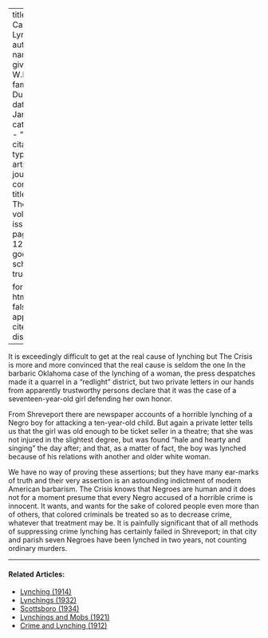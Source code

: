 
---
title: 'The Cause of Lynching'
author:
  - name:
      given: W.E.B.
      family: Du Bois
date: Jan. 1914
categories: 
  - ""
citation: 
  type: article-journal
  container-title: The Crisis
  volume: 8
  issue: 3
  page: 126-127
google-scholar: true

format:
  html:
    toc: false
    appendix-cite-as: display
---


It is exceedingly difficult to get at the real cause of lynching but <span class = "small-caps">The Crisis</span> is more and more convinced that the real cause is seldom the one In the barbaric Oklahoma case of the lynching of a woman, the press despatches made it a quarrel in a "redlight" district, but two private letters in our hands from apparently trustworthy persons declare that it was the case of a seventeen-year-old girl defending her own honor.

From Shreveport there are newspaper accounts of a horrible lynching of a Negro boy for attacking a ten-year-old child. But again a private letter tells us that the girl was old enough to be ticket seller in a theatre; that she was not injured in the slightest degree, but was found "hale and hearty and singing" the day after; and that, as a matter of fact, the boy was lynched because of his relations with another and older white woman.

We have no way of proving these assertions; but they have many ear-marks of truth and their very assertion is an astounding indictment of modern American barbarism. <span class = "small-caps">The Crisis</span> knows that Negroes are human and it does not for a moment presume that every Negro accused of a horrible crime is innocent. It wants, and wants for the sake of colored people even more than of others, that colored criminals be treated so as to decrease crime, whatever that treatment may be. It is painfully significant that of all methods of suppressing crime lynching has certainly failed in Shreveport; in that city and parish seven Negroes have been lynched in two years, not counting ordinary murders.

<!-- Similar articles start here -->

<hr>
#### Related Articles:

* [Lynching (1914)](/Volumes/07/05/lynching.html)
* [Lynchings (1932)](/Volumes/39/02/lynchings.html)
* [Scottsboro (1934)](/Volumes/41/01/scottsboro.html)
* [Lynchings and Mobs (1921)](/Volumes/22/04/lynchings.html)
* [Crime and Lynching (1912)](/Volumes/03/03/crime_and_lynching.html)

<!-- Similar articles end here -->